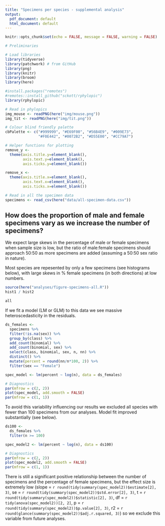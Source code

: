 ```yaml
---
title: "Specimens per species - supplemental analysis"
output:
  pdf_document: default
  html_document: default
---
```

  
  ```r
knitr::opts_chunk$set(echo = FALSE, message = FALSE, warning = FALSE)
```

```r
# Preliminaries

# Load libraries
library(tidyverse)
library(patchwork) # from GitHub
library(png)
library(knitr)
library(broom)
library(here)

#install.packages("remotes")
#remotes::install_github("sckott/rphylopic")
library(rphylopic)

# Read in phylopics
img_mouse <- readPNG(here("img/mouse.png"))
img_tit <- readPNG(here("img/tit.png"))

# Colour blind friendly palette
cbPalette <- c("#999999", "#E69F00", "#56B4E9", "#009E73", 
               "#F0E442", "#0072B2", "#D55E00", "#CC79A7")

# Helper functions for plotting
remove_y <- 
  theme(axis.title.y=element_blank(),
        axis.text.y=element_blank(),
        axis.ticks.y=element_blank())

remove_x <-   
  theme(axis.title.x=element_blank(),
        axis.text.x=element_blank(),
        axis.ticks.x=element_blank())
```

```r
# Read in all the specimen data
specimens <- read_csv(here("data/all-specimen-data.csv")) 
```

## How does the proportion of male and female specimens vary as we increase the number of specimens?
We expect large skews in the percentage of male or female specimens when sample size is low, but the ratio of male:female specimens should approach 50:50 as more specimens are added (assuming a 50:50 sex ratio in nature). 

Most species are repesented by only a few specimens (see histograms below), with large skews in % female specimens (in both directions) at low numbers.

```r
source(here("analyses/figure-specimens-all.R"))
hist1 / hist2
```
```r
all
```

If we fit a model (LM or GLM) to this data we see massive heteroscedasticity in the residuals.
```r
ds_females <-
  specimens %>%
  filter(!is.na(sex)) %>%
  group_by(class) %>%
  add_count(binomial) %>%
  add_count(binomial, sex) %>%
  select(class, binomial, sex, n, nn) %>%
  distinct() %>%
  mutate(percent = round(nn/n*100, 2)) %>%
  filter(sex == "Female")

spec_model <- lm(percent ~ log(n), data = ds_females)

# Diagnostics
par(mfrow = c(2, 2))
plot(spec_model, add.smooth = FALSE)
par(mfrow = c(1, 1))
```

To avoid this variability influencing our results we excluded all species with fewer than 100 specimens from our analyses. Model fit improved substantially (see below).

```r
ds100 <- 
  ds_females %>%
  filter(n >= 100)

spec_model2 <- lm(percent ~ log(n), data = ds100)

# Diagnostics
par(mfrow = c(2, 2))
plot(spec_model2, add.smooth = FALSE)
par(mfrow = c(1, 1))
```

There is still a significant positive relationship between the number of specimens and the percentage of female specimens, but the effect size is extremely low (slope = `r round(tidy(summary(spec_model2))$estimate[2], 3)`, se = `r round(tidy(summary(spec_model2))$std.error[2], 3)`, t = `r round(tidy(summary(spec_model2))$statistic[2], 3)`,  df = `r tidy(anova(spec_model2))[2, 2]`, p = `r round(tidy(summary(spec_model2))$p.value[2], 3)`, r2 = `r round(glance(summary(spec_model2))$adj.r.squared, 3)`) so we exclude this variable from future analyses. 